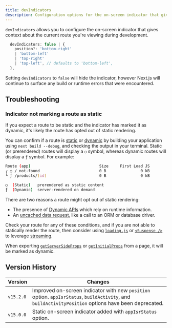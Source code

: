 ```yaml
---
title: devIndicators
description: Configuration options for the on-screen indicator that gives context about the current route you're viewing during development.
---
```


`devIndicators` allows you to configure the on-screen indicator that gives context about the current route you're viewing during development.

```ts filename="Types"
  devIndicators: false | {
    position?: 'bottom-right'
    | 'bottom-left'
    | 'top-right'
    | 'top-left', // defaults to 'bottom-left',
  },
```

Setting `devIndicators` to `false` will hide the indicator, however Next.js will continue to surface any build or runtime errors that were encountered.

## Troubleshooting

### Indicator not marking a route as static

If you expect a route to be static and the indicator has marked it as dynamic, it's likely the route has opted out of static rendering.

You can confirm if a route is [static](/docs/app/getting-started/caching-and-revalidating#static-rendering) or [dynamic](/docs/app/getting-started/caching-and-revalidating#dynamic-rendering) by building your application using `next build --debug`, and checking the output in your terminal. Static (or prerendered) routes will display a `○` symbol, whereas dynamic routes will display a `ƒ` symbol. For example:

```bash filename="Build Output"
Route (app)                              Size     First Load JS
┌ ○ /_not-found                          0 B               0 kB
└ ƒ /products/[id]                       0 B               0 kB

○  (Static)   prerendered as static content
ƒ  (Dynamic)  server-rendered on demand
```

<AppOnly>

There are two reasons a route might opt out of static rendering:

- The presence of [Dynamic APIs](/docs/app/getting-started/caching-and-revalidating#dynamic-apis) which rely on runtime information.
- An [uncached data request](/docs/app/building-your-application/data-fetching/fetching), like a call to an ORM or database driver.

Check your route for any of these conditions, and if you are not able to statically render the route, then consider using [`loading.js`](/docs/app/api-reference/file-conventions/loading) or [`<Suspense />`](https://react.dev/reference/react/Suspense) to leverage [streaming](/docs/app/building-your-application/routing/loading-ui-and-streaming#what-is-streaming).

</AppOnly>

<PagesOnly>

When exporting [`getServerSideProps`](/docs/pages/building-your-application/data-fetching/get-server-side-props) or [`getInitialProps`](/docs/pages/api-reference/functions/get-initial-props) from a page, it will be marked as dynamic.

</PagesOnly>

## Version History

| Version   | Changes                                                                                                                                             |
| --------- | --------------------------------------------------------------------------------------------------------------------------------------------------- |
| `v15.2.0` | Improved on-screen indicator with new `position` option. `appIsrStatus`, `buildActivity`, and `buildActivityPosition` options have been deprecated. |
| `v15.0.0` | Static on-screen indicator added with `appIsrStatus` option.                                                                                        |

